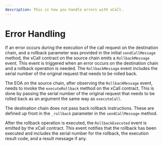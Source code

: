 ```yaml
---
description: This is how you handle errors with xCall.
---
```


# Error Handling

If an error occurs during the execution of the call request on the destination chain, and a rollback parameter was provided in the initial `sendCallMessage` method, the xCall contract on the source chain emits a `RollbackMessage` event. This event is triggered when an error occurs on the destination chain and a rollback operation is needed. The `RollbackMessage` event includes the serial number of the original request that needs to be rolled back.

The EOA on the source chain, after observing the `RollbackMessage` event, needs to invoke the `executeRollback` method on the xCall contract. This is done by passing the serial number of the original request that needs to be rolled back as an argument the same way as `executeCall`.

The destination chain does not pass back rollback instructions. These are defined up front in the `_rollback` parameter in the `sendCallMessage` method.

After the rollback operation is executed, the `RollbackExecuted` event is emitted by the xCall contract. This event notifies that the rollback has been executed and includes the serial number for the rollback, the execution result code, and a result message if any.

